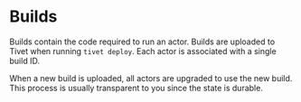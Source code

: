# Builds

Builds contain the code required to run an actor. Builds are uploaded to Tivet when running `tivet deploy`. Each actor is associated with a single build ID.

When a new build is uploaded, all actors are upgraded to use the new build. This process is usually transparent to you since the state is durable.
